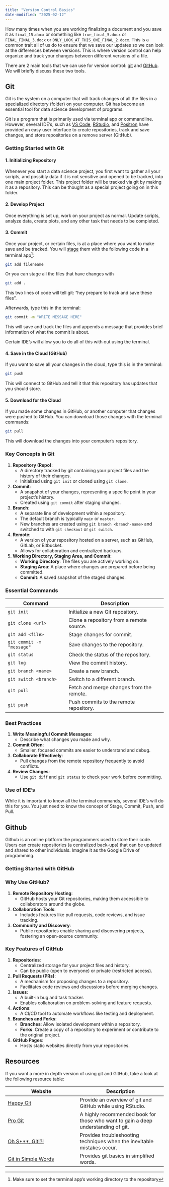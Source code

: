 ```yaml
---
title: "Version Control Basics"
date-modified: "2025-02-12"
---
```


How many times when you are working finalizing a document and you save it as `final_15.docx` or something like `true_final_5.docx` or `FINAL_FINAL_3.docx` or `ONLY_LOOK_AT_THIS_ONE_FINAL_2.docx`. This is a common trait all of us do to ensure that we save our updates so we can look at the differences between versions. This is where version control can help organize and track your changes between different versions of a file.

There are 2 main tools that we can use for version control: [git](https://git-scm.com/) and [GitHub](https://github.com/). We will briefly discuss these two tools.

## Git

Git is the system on a computer that will track changes of all the files in a specialized directory (folder) on your computer. Git has become an essential tool for data science development of programs.

Git is a program that is primarily used via terminal app or commandline. However, several IDE's, such as [VS Code](https://code.visualstudio.com/), [RStudio](https://posit.co/products/open-source/rstudio/), and [Positron](https://positron.posit.co/) have provided an easy user interface to create repositories, track and save changes, and store repositories on a remove server (GitHub). 

### Getting Started with Git

#### 1. Initializing Repository

Whenever you start a data science project, you first want to gather all your scripts, and possibly data if it is not sensitive and opened to be tracked, into one main project folder. This project folder will be tracked via git by making it as a repository. This can be thought as a special project going on in this folder.

#### 2. Develop Project

Once everything is set up, work on your project as normal. Update scripts, analyze data, create plots, and any other task that needs to be completed.

#### 3. Commit

Once your project, or certain files, is at a place where you want to make save and be tracked. You will [stage](https://www.geeksforgeeks.org/staging-in-git/) them with the following code in a terminal app^[Make sure to set the terminal app's working directory to the repository]:

```bash
git add fileneame
```

Or you can stage all the files that have changes with

```bash
git add .
```

This two lines of code will tell git: "hey prepare to track and save these files".

Afterwards, type this in the terminal:

```bash
git commit -m "WRITE MESSAGE HERE"
```

This will save and track the files and appends a message that provides brief information of what the commit is about.

Certain IDE's will allow you to do all of this with out using the terminal.

#### 4. Save in the Cloud (GitHub)

If you want to save all your changes in the cloud, type this is in the terminal:

```bash
git push
```

This will connect to GitHub and tell it that this repository has updates that you should store.

#### 5. Download for the Cloud

If you made some changes in GitHub, or another computer that changes were pushed to GitHub. You can download those changes with the terminal commands:

```bash
git pull
```

This will download the changes into your computer's repository.


### Key Concepts in Git

1. **Repository (Repo)**:
   - A directory tracked by git containing your project files and the history of their changes.
   - Initialized using `git init` or cloned using `git clone`.

2. **Commit**:
   - A snapshot of your changes, representing a specific point in your project’s history.
   - Created using `git commit` after staging changes.

3. **Branch**:
   - A separate line of development within a repository.
   - The default branch is typically `main` or `master`.
   - New branches are created using `git branch <branch-name>` and switched to with `git checkout` or `git switch`.

4. **Remote**:
   - A version of your repository hosted on a server, such as GitHub, GitLab, or Bitbucket.
   - Allows for collaboration and centralized backups.

5. **Working Directory, Staging Area, and Commit**:
   - **Working Directory**: The files you are actively working on.
   - **Staging Area**: A place where changes are prepared before being committed.
   - **Commit**: A saved snapshot of the staged changes.



### Essential Commands

| Command                       | Description                                      |
|-------------------------------|--------------------------------------------------|
| `git init`                    | Initialize a new Git repository.                |
| `git clone <url>`             | Clone a repository from a remote source.        |
| `git add <file>`              | Stage changes for commit.                       |
| `git commit -m "message"`     | Save changes to the repository.                 |
| `git status`                  | Check the status of the repository.             |
| `git log`                     | View the commit history.                        |
| `git branch <name>`           | Create a new branch.                            |
| `git switch <branch>`         | Switch to a different branch.                   |
| `git pull`                    | Fetch and merge changes from the remote.        |
| `git push`                    | Push commits to the remote repository.          |


### Best Practices

1. **Write Meaningful Commit Messages**:
   - Describe what changes you made and why.

2. **Commit Often**:
   - Smaller, focused commits are easier to understand and debug.

3. **Collaborate Effectively**:
   - Pull changes from the remote repository frequently to avoid conflicts.

4. **Review Changes**:
   - Use `git diff` and `git status` to check your work before committing.


### Use of IDE's

While it is important to know all the terminal commands, several IDE's will do this for you. You just need to know the concept of Stage, Commit, Push, and Pull.

## Github

Github is an online platform the programmers used to store their code. Users can create repositories (a centralized back-ups) that can be updated and shared to other individuals. Imagine it as the Google Drive of programming.

### Getting Started with GitHub



### Why Use GitHub?

1. **Remote Repository Hosting**:
   - GitHub hosts your Git repositories, making them accessible to collaborators around the globe.

2. **Collaboration Tools**:
   - Includes features like pull requests, code reviews, and issue tracking.

3. **Community and Discovery**:
   - Public repositories enable sharing and discovering projects, fostering an open-source community.


### Key Features of GitHub

1. **Repositories**:
   - Centralized storage for your project files and history.
   - Can be public (open to everyone) or private (restricted access).

2. **Pull Requests (PRs)**:
   - A mechanism for proposing changes to a repository.
   - Facilitates code reviews and discussions before merging changes.

3. **Issues**:
   - A built-in bug and task tracker.
   - Enables collaboration on problem-solving and feature requests.

4. **Actions**:
   - A CI/CD tool to automate workflows like testing and deployment.

5. **Branches and Forks**:
   - **Branches**: Allow isolated development within a repository.
   - **Forks**: Create a copy of a repository to experiment or contribute to the original project.

6. **GitHub Pages**:
   - Hosts static websites directly from your repositories.





## Resources

If you want a more in depth version of using git and GitHub, take a look at the following resource table:

| Website                                                              | Description                                                                       |
|----------------------------------------------------------------------|-----------------------------------------------------------------------------------|
| [Happy Git](https://happygitwithr.com/)                              | Provide an overview of git and GitHub while using RStudio.                        |
| [Pro Git](https://git-scm.com/book/en/v2)                            | A highly recommended book for those who want to gain a deep understanding of git. |
| [Oh S\*\*\*, Git!?!](https://ohshitgit.com/)                         | Provides troubleshooting techniques when the inevitable mistakes occur.           |
| [Git in Simple Words](https://xosh.org/explain-git-in-simple-words/) | Provides git basics in simplified words.                                          |